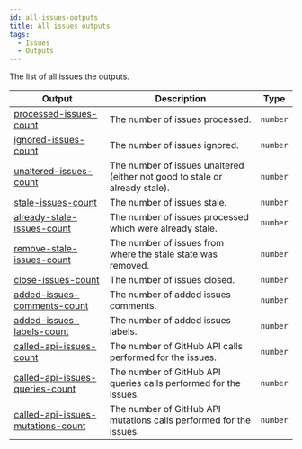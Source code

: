 ```yaml
---
id: all-issues-outputs
title: All issues outputs
tags:
  - Issues
  - Outputs
---
```


The list of all issues the outputs.

| Output                                                                        | Description                                                                 | Type     |
| ----------------------------------------------------------------------------- | --------------------------------------------------------------------------- | -------- |
| [processed-issues-count](processed-issues-count-output)                       | The number of issues processed.                                             | `number` |
| [ignored-issues-count](ignored-issues-count-output)                           | The number of issues ignored.                                               | `number` |
| [unaltered-issues-count](unaltered-issues-count-output)                       | The number of issues unaltered (either not good to stale or already stale). | `number` |
| [stale-issues-count](stale-issues-count-output)                               | The number of issues stale.                                                 | `number` |
| [already-stale-issues-count](already-stale-issues-count-output)               | The number of issues processed which were already stale.                    | `number` |
| [remove-stale-issues-count](remove-stale-issues-count-output)                 | The number of issues from where the stale state was removed.                | `number` |
| [close-issues-count](close-issues-count-output)                               | The number of issues closed.                                                | `number` |
| [added-issues-comments-count](added-issues-comments-count-output)             | The number of added issues comments.                                        | `number` |
| [added-issues-labels-count](added-issues-labels-count-output)                 | The number of added issues labels.                                          | `number` |
| [called-api-issues-count](called-api-issues-count-output)                     | The number of GitHub API calls performed for the issues.                    | `number` |
| [called-api-issues-queries-count](called-api-issues-queries-count-output)     | The number of GitHub API queries calls performed for the issues.            | `number` |
| [called-api-issues-mutations-count](called-api-issues-mutations-count-output) | The number of GitHub API mutations calls performed for the issues.          | `number` |
